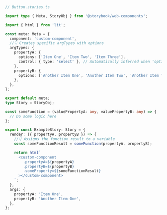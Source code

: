 ```ts
// Button.stories.ts

import type { Meta, StoryObj } from '@storybook/web-components';

import { html } from 'lit';

const meta: Meta = {
  component: 'custom-component',
  //👇 Creates specific argTypes with options
  argTypes: {
    propertyA: {
      options: ['Item One', 'Item Two', 'Item Three'],
      control: { type: 'select' }, // Automatically inferred when 'options' is defined
    },
    propertyB: {
      options: ['Another Item One', 'Another Item Two', 'Another Item Three'],
    },
  },
};

export default meta;
type Story = StoryObj;

const someFunction = (valuePropertyA: any, valuePropertyB: any) => {
  // Do some logic here
};

export const ExampleStory: Story = {
  render: ({ propertyA, propertyB }) => {
    //👇 Assigns the function result to a variable
    const someFunctionResult = someFunction(propertyA, propertyB);

    return html`
      <custom-component
        .propertyA=${propertyA}
        .propertyB=${propertyB}
        .someProperty=${someFunctionResult}
      ></custom-component>
    `;
  },
  args: {
    propertyA: 'Item One',
    propertyB: 'Another Item One',
  },
};
```